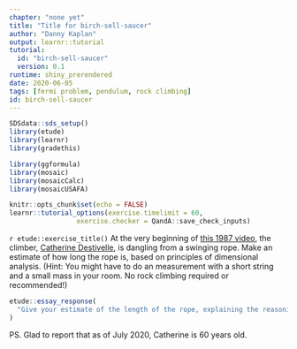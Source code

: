 ```yaml
---
chapter: "none yet"
title: "Title for birch-sell-saucer"
author: "Danny Kaplan"
output: learnr::tutorial
tutorial:
  id: "birch-sell-saucer"
  version: 0.1
runtime: shiny_prerendered
date: 2020-06-05 
tags: [fermi problem, pendulum, rock climbing]
id: birch-sell-saucer
---
```


```r
SDSdata::sds_setup()
library(etude)
library(learnr)
library(gradethis)

library(ggformula)
library(mosaic)
library(mosaicCalc)
library(mosaicUSAFA)

knitr::opts_chunk$set(echo = FALSE)
learnr::tutorial_options(exercise.timelimit = 60, 
                 exercise.checker = QandA::save_check_inputs)
```


`r etude::exercise_title()` At the very beginning of [this 1987 video](http://www.ukclimbing.com/news/item.php?id=49981), the climber, [Catherine Destivelle](https://en.wikipedia.org/wiki/Catherine_Destivelle), is dangling from a swinging rope. Make an estimate of how long the rope is, based on principles of dimensional analysis. (Hint: You might have to do an measurement with a short string and a small mass in your room. No rock climbing required or recommended!)

```r
etude::essay_response(
  "Give your estimate of the length of the rope, explaining the reasoning that went into it."
)
```

PS. Glad to report that as of July 2020, Catherine is 60 years old.

